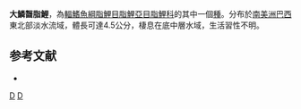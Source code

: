 {{Speciesbox 
| taxon = Bryconamericus megalepis
| status = NE
| status_system = IUCN3.1
| authority =  [[Fowler|Fowler]], 1941
| synonyms = 
}}
'''大鱗齧脂鯉'''，為[[輻鰭魚綱|輻鰭魚綱]][[脂鯉目|脂鯉目]][[脂鯉亞目|脂鯉亞目]][[脂鯉科|脂鯉科]]的其中一個[[種|種]]。分布於[[南美洲|南美洲]][[巴西|巴西]]東北部淡水流域，體長可達4.5公分，棲息在底中層水域，生活習性不明。

==参考文献==
{{refbegin}}
*{{FishBase_species|genus=Bryconamericus|species=megalepis|year=2014|month=1}}
{{refend}}

{{Taxonbar|from=Q5605960}}

[[Category:齧脂鯉屬|D]]
[[Category:1941年描述的鱼类|D]]


{{魚類小作品}}